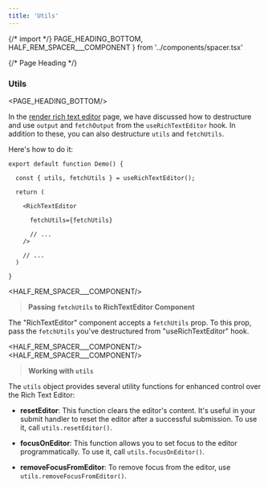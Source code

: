 ```yaml
---
title: 'Utils'
---
```


{/* import */}
    PAGE_HEADING_BOTTOM,
    HALF_REM_SPACER___COMPONENT
} from '../components/spacer.tsx'



{/* Page Heading */}
### Utils
<PAGE_HEADING_BOTTOM/>

In the [render rich text editor](/render-rich-text-editor) page, we have discussed how to destructure and use `output` and `fetchOutput` from the `useRichTextEditor` hook. In addition to these, you can also destructure `utils` and `fetchUtils`.

Here's how to do it:

```tsx  showLineNumbers {3, 9} copy
export default function Demo() {

  const { utils, fetchUtils } = useRichTextEditor();

  return (

    <RichTextEditor

      fetchUtils={fetchUtils}

      // ...
    />

    // ...
  )

}
```


<HALF_REM_SPACER___COMPONENT/>
> **Passing `fetchUtils` to RichTextEditor Component**

The "RichTextEditor" component accepts a `fetchUtils` prop. To this prop, pass the `fetchUtils` you've destructured from "useRichTextEditor" hook.


<HALF_REM_SPACER___COMPONENT/>
<HALF_REM_SPACER___COMPONENT/>
> **Working with `utils`**

The `utils` object provides several utility functions for enhanced control over the Rich Text Editor:

- **resetEditor**: This function clears the editor's content. It's useful in your submit handler to reset the editor after a successful submission. To use it, call `utils.resetEditor()`.

- **focusOnEditor**: This function allows you to set focus to the editor programmatically. To use it, call `utils.focusOnEditor()`.

- **removeFocusFromEditor**: To remove focus from the editor, use `utils.removeFocusFromEditor()`.

